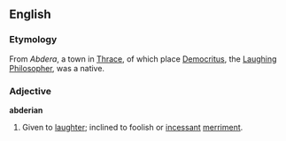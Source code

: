 ==English==

===Etymology===
From ''Abdera'', a town in [[Thrace]], of which place [[Democritus]], the [[laughing|Laughing]] [[philosopher|Philosopher]], was a native.

===Adjective===
'''abderian'''

# Given to [[laughter]]; inclined to foolish or [[incessant]] [[merriment]].